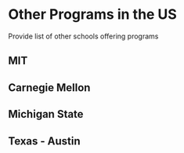 # Other Programs in the US 

Provide list of other schools offering programs

## MIT
## Carnegie Mellon
## Michigan State
## Texas - Austin

